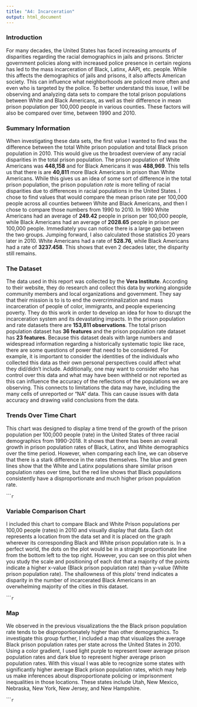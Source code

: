 ```yaml
---
title: "A4: Incarceration"
output: html_document
---
```


### Introduction

For many decades, the United States has faced increasing amounts of disparities regarding the racial demographics in jails and prisons. Stricter government policies along with increased police presence in certain regions has led to the mass incarceration of Black, Latinx, AAPI, etc. people. While this affects the demographics of jails and prisons, it also affects American society. This can influence what neighborhoods are policed more often and even who is targeted by the police. To better understand this issue, I will be observing and analyzing data sets to compare the total prison populations between White and Black Americans, as well as their difference in mean prison population per 100,000 people in various counties. These factors will also be compared over time, between 1990 and 2010.

### Summary Information

When investigating these data sets, the first value I wanted to find was the difference between the total White prison population and total Black prison population in 2010. This would give us the broadest overview of any racial disparities in the total prison population. The prison population of White Americans was **448,158** and for Black Americans it was **488,969**. This tells us that there is are **40,811** more Black Americans in prison than White Americans. While this gives us an idea of some sort of difference in the total prison population, the prison population *rate* is more telling of racial disparities due to differences in racial populations in the United States. I chose to find values that would compare the mean prison rate per 100,000 people across all counties between White and Black Americans, and then I chose to compare those numbers from 1990 to 2010. In 1990 White Americans had an average of **249.42** people in prison per 100,000 people, while Black Americans had an average of **2028.65** people in prison per 100,000 people. Immediately you can notice there is a large gap between the two groups. Jumping forward, I also calculated those statistics 20 years later in 2010. White Americans had a rate of **528.76**, while Black Americans had a rate of **3237.458**. This shows that even 2 decades later, the disparity still remains. 

### The Dataset

The data used in this report was collected by the **Vera Institute**. According to their website, they do research and collect this data by working alongside community members and local organizations and government. They say that their mission is to is to end the overcriminalization and mass incarceration of people of color, immigrants, and people experiencing poverty. They do this work in order to develop an idea for how to disrupt the incarceration system and its devastating impacts. In the prison population and rate datasets there are **153,811 observations**. The total prison population dataset has **36 features** and the prison population rate dataset has **23 features**. Because this dataset deals with large numbers and widespread information regarding a historically systematic topic like race, there are some questions of power that need to be considered. For example, it is important to consider the identities of the individuals who collected this data as their own personal perspectives could affect what they did/didn't include. Additionally, one may want to consider who has control over this data and what may have been withheld or not reported as this can influence the accuracy of the reflections of the populations we are observing. This connects to limitations the data may have, including the many cells of unreported or "NA" data. This can cause issues with data accuracy and drawing valid conclusions from the data.

### Trends Over Time Chart

This chart was designed to display a time trend of the growth of the prison population per 100,000 people (rate) in the United States of three racial demographics from 1990-2018. It shows that there has been an overall growth in prison population rates of Black, Latinx, and White demographics over the time period. However, when comparing each line, we can observe that there is a stark difference in the rates themselves. The blue and green lines show that the White and Latinx populations share similar prison population rates over time, but the red line shows that Black populations consistently have a disproportionate and much higher prison population rate.

``````r
```

### Variable Comparison Chart

I included this chart to compare Black and White Prison populations per 100,00 people (rates) in 2010 and visually display that data. Each dot represents a location from the data set and it is placed on the graph wherever its corresponding Black and White prison population rate is. In a perfect world, the dots on the plot would be in a straight proportionate line from the bottom left to the top right. However, you can see on this plot when you study the scale and positioning of each dot that a majority of the points indicate a higher x-value (Black prison population rate) than y-value (White prison population rate). The shallowness of this plots' trend indicates a disparity in the number of incarcerated Black Americans in an overwhelming majority of the cities in this dataset.

``````r
```

### Map

We observed in the previous visualizations the the Black prison population rate tends to be disproportionately higher than other demographics. To investigate this group further, I included a map that visualizes the average Black prison population rates per state across the United States in 2010. Using a color gradient, I used light purple to represent lower average prison population rates and dark blue to represent higher average prison population rates. With this visual I was able to recognize some states with significantly higher average Black prison population rates, which may help us make inferences about disproportionate policing or imprisonment inequalities in those locations. These states include Utah, New Mexico, Nebraska, New York, New Jersey, and New Hampshire.

``````r
```